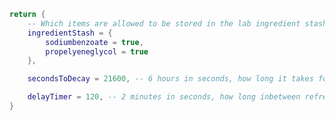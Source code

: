 ```lua
return {
    -- Which items are allowed to be stored in the lab ingredient stash
    ingredientStash = {
        sodiumbenzoate = true,
        propelyeneglycol = true
    },

    secondsToDecay = 21600, -- 6 hours in seconds, how long it takes for the meth to decay from liquid to crystals

    delayTimer = 120, -- 2 minutes in seconds, how long inbetween refreshing the stashes and the meth props
}
```